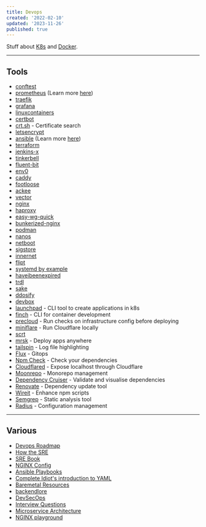 ```yaml
---
title: Devops
created: '2022-02-10'
updated: '2023-11-26'
published: true
---
```


Stuff about [K8s](/notes/k8s) and [Docker](/notes/docker).

---

## Tools

-   [conftest](https://www.conftest.dev/)
-   [prometheus](https://prometheus.io/) (Learn more [here](https://github.com/yolossn/Prometheus-Basics))
-   [traefik](https://github.com/traefik/traefik)
-   [grafana](https://grafana.com/)
-   [linuxcontainers](https://linuxcontainers.org/)
-   [certbot](https://certbot.eff.org/)
-   [crt.sh](https://crt.sh/) - Certificate search
-   [letsencrypt](https://letsencrypt.org/)
-   [ansible](https://www.ansible.com/) (Learn more [here](https://www.ansible.com/resources/get-started))
-   [terraform](https://www.terraform.io/)
-   [jenkins-x](https://jenkins-x.io/)
-   [tinkerbell](https://tinkerbell.org/)
-   [fluent-bit](https://github.com/fluent/fluent-bit/)
-   [env0](https://www.env0.com/)
-   [caddy](https://caddyserver.com/v2)
-   [footloose](https://github.com/weaveworks/footloose)
-   [ackee](https://github.com/electerious/Ackee)
-   [vector](https://github.com/vectordotdev/vector)
-   [nginx](https://www.nginx.com/)
-   [haproxy](https://www.haproxy.com/)
-   [easy-wg-quick](https://github.com/burghardt/easy-wg-quick)
-   [bunkerized-nginx](https://github.com/bunkerity/bunkerized-nginx)
-   [podman](https://github.com/containers/podman)
-   [nanos](https://nanos.org/)
-   [netboot](https://netboot.xyz/)
-   [sigstore](https://www.sigstore.dev/)
-   [innernet](https://github.com/tonarino/innernet)
-   [flipt](https://flipt.io/)
-   [systemd by example](https://systemd-by-example.com/)
-   [haveibeenexpired](https://www.haveibeenexpired.com/)
-   [trdl](https://github.com/werf/trdl)
-   [sake](https://github.com/alajmo/sake)
-   [ddosify](https://github.com/ddosify/ddosify)
-   [devbox](https://github.com/jetpack-io/devbox)
-   [launchpad](https://github.com/jetpack-io/launchpad) - CLI tool to create applications in k8s
-   [finch](https://github.com/runfinch/finch) - CLI for container development
-   [precloud](https://github.com/tinystacks/precloud) - Run checks on infrastructure config before deploying
-   [miniflare](https://miniflare.dev/) - Run Cloudflare locally
-   [scrt](https://github.com/loderunner/scrt)
-   [mrsk](https://github.com/mrsked/mrsk) - Deploy apps anywhere
-   [tailspin](https://github.com/bensadeh/tailspin) - Log file highlighting
-   [Flux](https://fluxcd.io/) - Gitops
-   [Npm Check](https://github.com/dylang/npm-check) - Check your dependencies
-   [Cloudflared](https://github.com/JacobLinCool/node-cloudflared) - Expose localhost through Cloudflare
-   [Moonrepo](https://moonrepo.dev/) - Monorepo management
-   [Dependency Cruiser](https://github.com/sverweij/dependency-cruiser) - Validate and visualise dependencies
-   [Renovate](https://github.com/renovatebot/renovate) - Dependency update tool
-   [Wireit](https://github.com/google/wireit) - Enhance npm scripts
-   [Semgrep](https://github.com/returntocorp/semgrep) - Static analysis tool
-   [Radius](https://radapp.io/) - Configuration management

---

## Various

-   [Devops Roadmap](https://roadmap.sh/devops)
-   [How the SRE](https://github.com/upgundecha/howtheysre)
-   [SRE Book](https://sre.google/sre-book/table-of-contents/)
-   [NGINX Config](https://www.digitalocean.com/community/tools/nginx)
-   [Ansible Playbooks](https://github.com/sovereign/sovereign)
-   [Complete Idiot's introduction to YAML](https://github.com/Animosity/CraftIRC/wiki/Complete-idiot's-introduction-to-yaml)
-   [Baremetal Resources](https://github.com/alexellis/awesome-baremetal)
-   [backendlore](https://github.com/fpereiro/backendlore)
-   [DevSecOps](https://github.com/sottlmarek/DevSecOps)
-   [Interview Questions](https://github.com/bregman-arie/devops-exercises)
-   [Microservice Architecture](https://microservices.io)
-   [NGINX playground](https://nginx-playground.wizardzines.com/)
